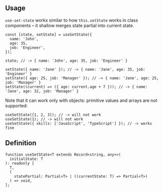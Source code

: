

## Usage

`use-set-state` works similar to how `this.setState` works in class components – it shallow merges state partial
into current state.

```tsx
const [state, setState] = useSetState({
  name: 'John',
  age: 35,
  job: 'Engineer',
});

state; // -> { name: 'John', age: 35, job: 'Engineer' }

setState({ name: 'Jane' }); // -> { name: 'Jane', age: 35, job: 'Engineer' }
setState({ age: 25, job: 'Manager' }); // -> { name: 'Jane', age: 25, job: 'Manager' }
setState((current) => ({ age: current.age + 7 })); // -> { name: 'Jane', age: 32, job: 'Manager' }
```

Note that it can work only with objects: primitive values and arrays are not supported:

```tsx
useSetState([1, 2, 3]); // -> will not work
useSetState(1); // -> will not work
useSetState({ skills: ['JavaScript', 'TypeScript'] }); // -> works fine
```

## Definition

```tsx
function useSetState<T extends Record<string, any>>(
  initialState: T
): readonly [
  T,
  (
    statePartial: Partial<T> | ((currentState: T) => Partial<T>)
  ) => void,
];
```
